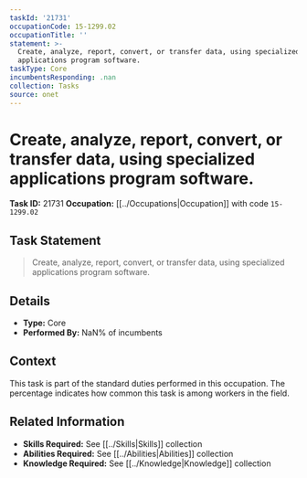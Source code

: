 ```yaml
---
taskId: '21731'
occupationCode: 15-1299.02
occupationTitle: ''
statement: >-
  Create, analyze, report, convert, or transfer data, using specialized
  applications program software.
taskType: Core
incumbentsResponding: .nan
collection: Tasks
source: onet
---
```

# Create, analyze, report, convert, or transfer data, using specialized applications program software.

**Task ID:** 21731
**Occupation:** [[../Occupations|Occupation]] with code `15-1299.02`

## Task Statement

> Create, analyze, report, convert, or transfer data, using specialized applications program software.

## Details

- **Type:** Core
- **Performed By:** NaN% of incumbents

## Context

This task is part of the standard duties performed in this occupation. The percentage indicates how common this task is among workers in the field.

## Related Information

- **Skills Required:** See [[../Skills|Skills]] collection
- **Abilities Required:** See [[../Abilities|Abilities]] collection
- **Knowledge Required:** See [[../Knowledge|Knowledge]] collection
